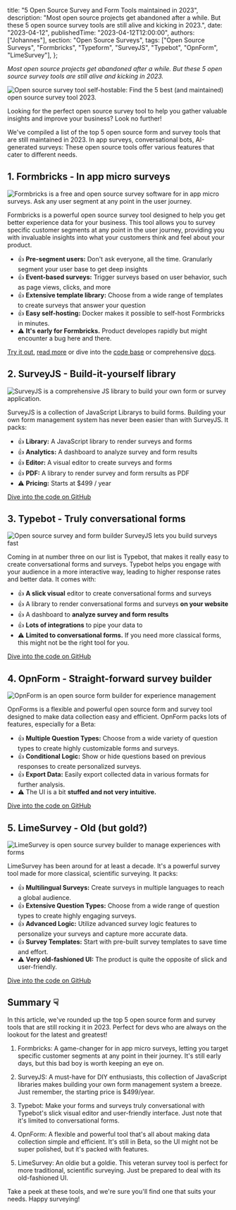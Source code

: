 
  title: "5 Open Source Survey and Form Tools maintained in 2023",
  description:
    "Most open source projects get abandoned after a while. But these 5 open source survey tools are still alive and kicking in 2023.",
  date: "2023-04-12",
  publishedTime: "2023-04-12T12:00:00",
  authors: ["Johannes"],
  section: "Open Source Surveys",
  tags: ["Open Source Surveys", "Formbricks", "Typeform", "SurveyJS", "Typebot", "OpnForm", "LimeSurvey"],
};

<AuthorBox name="Johannes" title="Co-Founder" date="April 7th, 2023" duration="4" src={AuthorJohannes} />

_Most open source projects get abandoned after a while. But these 5 open source survey tools are still alive and kicking in 2023._

<Image
  src={HeaderImage}
  alt="Open source survey tool self-hostable: Find the 5 best (and maintained) open source survey tool 2023."
  className="rounded-lg w-full"
/>

Looking for the perfect open source survey tool to help you gather valuable insights and improve your business? Look no further!

We've compiled a list of the top 5 open source form and survey tools that are still maintained in 2023. In app surveys, conversational bots, AI-generated surveys: These open source tools offer various features that cater to different needs.

## 1. Formbricks - In app micro surveys

<Image
  src={Formbricks}
  alt="Formbricks is a free and open source survey software for in app micro surveys. Ask any user segment at any point in the user journey."
  className="rounded-lg w-full"
/>

Formbricks is a powerful open source survey tool designed to help you get better experience data for your business. This tool allows you to survey specific customer segments at any point in the user journey, providing you with invaluable insights into what your customers think and feel about your product.

- 👍 **Pre-segment users:** Don't ask everyone, all the time. Granularly segment your user base to get deep insights
- 👍 **Event-based surveys:** Trigger surveys based on user behavior, such as page views, clicks, and more
- 👍 **Extensive template library:** Choose from a wide range of templates to create surveys that answer your question
- 👍 **Easy self-hosting:** Docker makes it possible to self-host Formbricks in minutes.
- ⚠️ **It's early for Formbricks.** Product developes rapidly but might encounter a bug here and there.

[Try it out](https://app.formbricks.com), [read more](https://formbricks.com) or dive into the [code base](https://formbricks.com/github) or comprehensive [docs](https://formbricks.com/docs).

## 2. SurveyJS - Build-it-yourself library

<Image
  src={SurveyJS}
  alt="SurveyJS is a comprehensive JS library to build your own form or survey application."
  className="rounded-lg w-full"
/>

SurveyJS is a collection of JavaScript Librarys to build forms. Building your own form management system has never been easier than with SurveyJS. It packs:

- 👍 **Library:** A JavaScript library to render surveys and forms
- 👍 **Analytics:** A dashboard to analyze survey and form results
- 👍 **Editor:** A visual editor to create surveys and forms
- 👍 **PDF:** A library to render survey and form rersults as PDF
- ⚠️ **Pricing:** Starts at $499 / year

[Dive into the code on GitHub](https://github.com/surveyjs)

## 3. Typebot - Truly conversational forms

<Image
  src={Typebot}
  alt="Open source survey and form builder SurveyJS lets you build surveys fast"
  className="rounded-lg w-full"
/>

Coming in at number three on our list is Typebot, that makes it really easy to create conversational forms and surveys. Typebot helps you engage with your audience in a more interactive way, leading to higher response rates and better data. It comes with:

- 👍 **A slick visual** editor to create conversational forms and surveys
- 👍 A library to render conversational forms and surveys **on your website**
- 👍 A dashboard to **analyze survey and form results**
- 👍 **Lots of integrations** to pipe your data to
- ⚠️ **Limited to conversational forms.** If you need more classical forms, this might not be the right tool for you.

[Dive into the code on GitHub](https://github.com/baptisteArno/typebot.io)

## 4. OpnForm - Straight-forward survey builder

<Image
  src={OpnForm}
  alt="OpnForm is an open source form builder for experience management"
  className="rounded-lg w-full"
/>

OpnForms is a flexible and powerful open source form and survey tool designed to make data collection easy and efficient. OpnForm packs lots of features, especially for a Beta:

- 👍 **Multiple Question Types:** Choose from a wide variety of question types to create highly customizable forms and surveys.
- 👍 **Conditional Logic:** Show or hide questions based on previous responses to create personalized surveys.
- 👍 **Export Data:** Easily export collected data in various formats for further analysis.
- ⚠️ The UI is a bit **stuffed and not very intuitive.**

[Dive into the code on GitHub](https://github.com/JhumanJ/OpnForm)

## 5. LimeSurvey - Old (but gold?)

<Image
  src={LimeSurvey}
  alt="LimeSurvey is open source survey builder to manage experiences with forms"
  className="rounded-lg w-full"
/>

LimeSurvey has been around for at least a decade. It's a powerful survey tool made for more classical, scientific surveying. It packs:

- 👍 **Multilingual Surveys:** Create surveys in multiple languages to reach a global audience.
- 👍 **Extensive Question Types:** Choose from a wide range of question types to create highly engaging surveys.
- 👍 **Advanced Logic:** Utilize advanced survey logic features to personalize your surveys and capture more accurate data.
- 👍 **Survey Templates:** Start with pre-built survey templates to save time and effort.
- ⚠️ **Very old-fashioned UI:** The product is quite the opposite of slick and user-friendly.

[Dive into the code on GitHub](https://github.com/LimeSurvey/LimeSurvey)

## Summary ☟

In this article, we've rounded up the top 5 open source form and survey tools that are still rocking it in 2023. Perfect for devs who are always on the lookout for the latest and greatest!

1. Formbricks: A game-changer for in app micro surveys, letting you target specific customer segments at any point in their journey. It's still early days, but this bad boy is worth keeping an eye on.

2. SurveyJS: A must-have for DIY enthusiasts, this collection of JavaScript libraries makes building your own form management system a breeze. Just remember, the starting price is $499/year.

3. Typebot: Make your forms and surveys truly conversational with Typebot's slick visual editor and user-friendly interface. Just note that it's limited to conversational forms.

4. OpnForm: A flexible and powerful tool that's all about making data collection simple and efficient. It's still in Beta, so the UI might not be super polished, but it's packed with features.

5. LimeSurvey: An oldie but a goldie. This veteran survey tool is perfect for more traditional, scientific surveying. Just be prepared to deal with its old-fashioned UI.

Take a peek at these tools, and we're sure you'll find one that suits your needs. Happy surveying!


